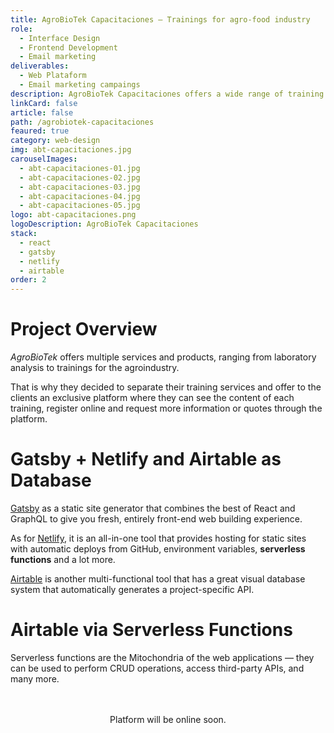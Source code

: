 ```yaml
---
title: AgroBioTek Capacitaciones — Trainings for agro-food industry
role:
  - Interface Design
  - Frontend Development
  - Email marketing
deliverables:
  - Web Plataform
  - Email marketing campaings
description: AgroBioTek Capacitaciones offers a wide range of training on topical issues for the agrifood industry, trainings can be at the food processing plant facilities or open to the public in hotels or convention centers.
linkCard: false
article: false
path: /agrobiotek-capacitaciones
feaured: true
category: web-design
img: abt-capacitaciones.jpg
carouselImages:
  - abt-capacitaciones-01.jpg
  - abt-capacitaciones-02.jpg
  - abt-capacitaciones-03.jpg
  - abt-capacitaciones-04.jpg
  - abt-capacitaciones-05.jpg
logo: abt-capacitaciones.png
logoDescription: AgroBioTek Capacitaciones
stack:
  - react
  - gatsby
  - netlify
  - airtable
order: 2
---
```


# Project Overview

_AgroBioTek_ offers multiple services and products, ranging from laboratory analysis to trainings for the agroindustry.

That is why they decided to separate their training services and offer to the clients an exclusive platform where they can see the content of each training, register online and request more information or quotes through the platform.

# Gatsby + Netlify and Airtable as Database

[Gatsby](https://www.gatsbyjs.org/) as a static site generator that combines the best of React and GraphQL to give you fresh, entirely front-end web building experience.

As for [Netlify](https://www.netlify.com/), it is an all-in-one tool that provides hosting for static sites with automatic deploys from GitHub, environment variables, **serverless functions** and a lot more.

[Airtable](https://airtable.com/) is another multi-functional tool that has a great visual database system that automatically generates a project-specific API.

# Airtable via Serverless Functions

Serverless functions are the Mitochondria of the web applications — they can be used to perform CRUD operations, access third-party APIs, and many more.

<br />
<br />
<center>Platform will be online soon.</center>
